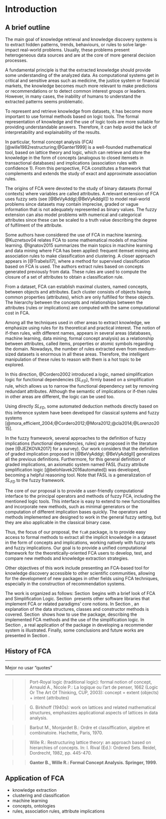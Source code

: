 # Introduction

## A brief outline 

The main goal of knowledge retrieval and knowledge discovery systems is to extract hidden patterns, trends, behaviours, or rules to solve large-impact real-world problems. Usually, these problems present heterogeneous data sources and are at the core of more general decision processes.

A fundamental principle is that the extracted knowledge should provide some understanding of the analyzed data. As computational systems get in critical and sensitive areas such as medicine, the justice system or financial markets, the knowledge becomes much more relevant to make predictions or recommendations or to detect common interest groups or leaders. However, in many cases, the inability of humans to understand the extracted patterns seems problematic. 


To represent and retrieve knowledge from datasets, it has become more important to use formal methods based on logic tools.  The formal representation of knowledge and the use of logic tools are more suitable for providing understandable answers. Therefore, it can help avoid the lack of interpretability and explainability of the results.

In particular, formal concept analysis (FCA) [@wille1982restructuring;@Ganter1999] is a well-founded mathematical tool, based on lattice theory and logic, which can retrieve and store the knowledge in the form of concepts (analogous to closed itemsets in transactional databases) and implications (association rules with confidence 1). From this perspective, FCA constitutes a framework that complements and extends the study of exact and approximate association rules. 

The origins of FCA were devoted to the study of binary datasets (formal contexts) where variables are called attributes. A relevant extension of FCA uses fuzzy sets (see   [@BeVyAddgI;@BeVyAddgII]) to model real-world problems since datasets may contain imprecise, graded or vague information that is not adequately represented as binary values. The fuzzy extension can also model problems with numerical and categorical attributes since these can be scaled to a truth value describing the degree of fulfilment of the attribute.

Some authors have considered the use of FCA in machine learning. @Kuznetsov04 relates FCA to some mathematical models of machine learning. @Ignatov2015 summarizes the main topics in machine learning and data mining where FCA has been applied: frequent itemset mining and association rules to make classification and clustering. A closer approach appears in [@Trabelsi17], where a method for supervised classification based on FCA is used.  The authors extract rules based on concepts generated previously from data. These rules are used to compute the closure of a set of attributes to obtain a classification rule.

From a  dataset,  FCA can establish maximal clusters, named concepts, between objects and attributes. Each cluster consists of objects having common properties (attributes), which are only fulfilled for these objects.  The hierarchy between the concepts and relationships between the attributes (rules or implications) are computed with the same computational cost in FCA.


Among all the techniques used in other areas to extract knowledge, we emphasize using rules for its theoretical and practical interest.  The notion of if-then rules, with different names, appears in several areas (databases, machine learning, data mining, formal concept analysis) as a relationship between attributes, called items, properties or atomic symbols regarding the domain. Nowadays, the number of rules extracted even from medium-sized datasets is enormous in all these areas. Therefore, the intelligent manipulation of these rules to reason with them is a hot topic to be explored.   
 
In this direction, @Cordero2002 introduced a logic, named simplification logic for functional dependencies ($SL_{FD}$), firmly based on a simplification rule, which allows us to narrow the functional dependency set by removing redundant attributes. Although the semantic of implications or if-then rules in other areas are different, the logic can be used too.  

Using directly $SL_{FD}$, some  automated deduction
methods directly based on this inference system have been developed for classical systems and fuzzy systems  [@mora_efficient_2004;@Cordero2012;@Mora2012;@cla2014;@Lorenzo2015].  

In the fuzzy framework, several approaches to the definition of fuzzy implications (functional dependencies, rules) are proposed in the literature (see [@JEZKOVA2017] for a survey). Our work considers that the definition of graded implication proposed in [@BeVyAddgI; @BeVyAddgII] generalizes all the previous definitions. Furthermore, for this general definition of graded implications, an axiomatic system named FASL  (fuzzy attribute simplification logic [@belohlavek2016automated]) was developed,  becoming a helpful reasoning tool. Note that FASL is a generalization of $SL_{FD}$ to the fuzzy framework.

The core of our proposal is to provide a user-friendly computational interface to the principal operators and methods of fuzzy FCA, including the mentioned logic tools. This interface is easy to extend to new functionalities and incorporate new methods, such as minimal generators or the computation of different implication bases quickly. The operators and methods implemented are designed to work in the general fuzzy setting, but they are also applicable in the classical binary case.


Thus, the focus of our proposal, the `fcaR` package, is to provide easy access to formal methods to extract all the implicit knowledge in a dataset in the form of concepts and implications, working natively with fuzzy sets and fuzzy implications. Our goal is to provide a unified computational framework for the theoretically-oriented FCA users to develop, test, and compare new methods and knowledge extraction strategies.

Other objectives of this work include presenting an FCA-based tool for knowledge discovery accessible to other scientific communities, allowing for the development of new packages in other fields using FCA techniques, especially in the construction of recommendation systems. 


The work is organized as follows: Section&nbsp;\nameref{definitions} begins with  a brief look of FCA and Simplification Logic. Section&nbsp;\nameref{related} presents other software libraries that implement FCA or related paradigms' core notions. In Section&nbsp;\nameref{design}, an explanation of the
data structures, classes and constructor methods is covered.  Section&nbsp;\nameref{fcaR} shows how
to use the package, describing the implemented FCA methods and the use of the simplification logic. In Section&nbsp;\nameref{examples}, a real application of the package in developing a recommender system is illustrated. Finally, some conclusions and future works are presented in Section&nbsp;\nameref{conclusions}.

## History of FCA

---

Mejor no usar "quotes"

---

> > Port-Royal logic (traditional logic): formal notion of concept, Arnauld A., Nicole P.: La logique ou l'art de penser, 1662 (Logic Or The Art Of Thinking, CUP, 2003): concept = extent (objects) + intent (attributes)

> > G. Birkhoff (1940s): work on lattices and related mathematical structures, emphasizes applicational aspects of lattices in data analysis.

> > Barbut M., Monjardet B.: Ordre et classiffication, algebre et combinatoire. Hachette, Paris, 1970.

> > Wille R.: Restructuring lattice theory: an approach based on hierarchies of concepts. In: I. Rival (Ed.): Ordered Sets. Reidel, Dordrecht, 1982, pp. 445-470.

> > **Ganter B., Wille R.: Formal Concept Analysis. Springer, 1999.**



## Application of FCA

-   knowledge extraction
-   clustering and classification
-   machine learning
-   concepts, ontologies
-   rules, association rules, attribute implications
